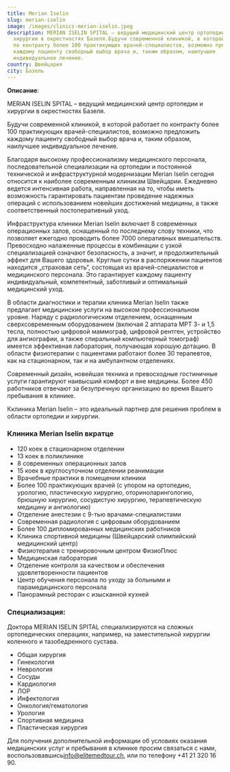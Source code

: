 ```yaml
---
title: Merian Iselin
slug: merian-iselin
image: /images/clinics-merian-iselin.jpeg
description: MERIAN ISELIN SPITAL – ведущий медицинский центр ортопедии и
  хирургии в окрестностях Базеля.Будучи современной клиникой, в которой работает
  по контракту более 100 практикующих врачей-специалистов, возможно предложить
  каждому пациенту свободный выбор врача и, таким образом, наилучшее
  индивидуальное лечение.
country: Швейцария
city: Базель
---
```

**Описание**: 

MERIAN ISELIN SPITAL – ведущий медицинский центр ортопедии и хирургии в окрестностях Базеля.

Будучи современной клиникой, в которой работает по контракту более 100 практикующих врачей-специалистов, возможно предложить каждому пациенту свободный выбор врача и, таким образом, наилучшее индивидуальное лечение.

Благодаря высокому профессионализму медицинского персонала, последовательной специализации на ортопедии и постоянной технической и инфраструктурной модернизации Merian Iselin сегодня относится к наиболее современным клиникам Швейцарии. Ежедневно ведется интенсивная работа, направленная на то, чтобы иметь возможность гарантировать пациентам проведение надежных операций с использованием новейших достижений медицины, а также соответственный постоперативный уход.

Инфраструктура клиники Merian Iselin включает 8 современных операционных залов, оснащенный по последнему слову техники, что позволяет ежегодно проводить более 7000 оперативных вмешательств. Превосходно налаженные процессы в комбинации с узкой специализацией означают безопасность, а значит, и продолжительный эффект для Вашего здоровья. Круглые сутки в распоряжении пациентов находится „страховая сеть“, состоящая из врачей-специалистов и медицинского персонала. Это гарантирует каждому пациенту индивидуальный, компетентный, заботливый и оптимальный медицинский уход.

В области диагностики и терапии клиника Merian Iselin также предлагает медицинские услуги на высоком профессиональном уровне. Наряду с радиологическим отделением, оснащенным сверхсовременным оборудованием (включая 2 аппарата МРТ 3- и 1,5 тесла, полностью цифровой маммограф, цифровой рентген, устройство для ангиографии, а также спиральный компьютерный томограф) имеется эффективная лаборатория, получающая хорошую дотацию. В области физиотерапии с пациентами работают более 30 терапевтов, как на стационарном, так и на амбулантном отделениях.

Современный дизайн, новейшая техника и превосходные гостиничные услуги гарантируют наивысший комфорт и вне медицины. Более 450 работников отвечают за безупречную организацию во время Вашего пребывания в клинике.

Кклиника Merian Iselin – это идеальный партнер для решения проблем в области ортопедии и хирургии.

### Клиника Merian Iselin вкратце

* 120 коек в стационарном отделении
* 13 коек в поликлинике
* 8 современных операционных залов
* 15 коек в круглосуточном отделении реанимации
* Врачебные практики в помещении клиники
* Более 100 практикующих врачей (с упором на ортопедию, урологию, пластическую хирургию, оториноларингологию, брюшную хирургию, сосудистую хирургию, терапевтическую медицину и ангиологию)
* Отделение анестезии с 9-тью врачами-специалистами
* Современная радиология с цифровым оборудованием
* Более 100 дипломированных медицинских работников
* Клиника спортивной медицины (Швейцарский олимпийский медицинский центр)
* Физиотерапия с тренировочным центром ФизиоПлюс
* Медицинская лаборатория
* Отделение контроля за качеством и обеспечения удовлетворенности пациентов
* Центр обучения персонала по уходу за больными и парамедицинского персонала
* Панорамный ресторан с изысканной кухней

### Специализация:

Доктора MERIAN ISELIN SPITAL специализируются на сложных ортопедических операциях, например, на заместительной хирургии коленного и тазобедренного сустава. 

* Общая хирургия
* Гинекология
* Неврология
* Сосуды
* Кардиология
* ЛОР
* Инфектология
* Онкология/гематология
* Урология
* Спортивная медицина
* Пластическая хирургия

Для получения дополнительной информации об условиях оказания медицинских услуг и пребывания в клинике просим связаться с нами, воспользовавшись[info@elitemedtour.ch](mailto:info@elitemedtour.ch), или по телефону +41 21 320 16 90.